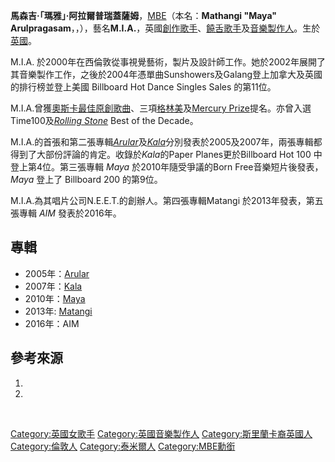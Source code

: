 {{藝人
| 姓名     = M.I.A.
| 類型     = 女歌手
| 圖片     = File:MIA_press_photo_2016.png
| 圖片尺寸 = 250px
| 圖片簡介 = 2016年的M.I.A.
| 外文名   = Mathangi Arulpragasam
| 暱稱     = 
| 其他藝名 =
| 國籍     = {{英國}}、{{斯里蘭卡}}
| 出生日期 = {{birth date and age|1975|7|18}}
| 出生地點 = {{UK}}[[倫敦|倫敦]]{{link-en|米徹姆|Mitcham}}
| 逝世日期 =
| 逝世地點 =
| 職業     = [[創作歌手|創作歌手]]、[[饒舌歌手|饒舌歌手]]、[[音樂製作人|音樂製作人]]、[[視覺藝術家|視覺藝術家]]、[[社運人士|社運人士]]、[[攝影師|攝影師]]
| 語言     = 英語
| 音樂類型 = [[Hip-hop|Hip-hop]]、[[饒舌|饒舌]]、[[電子音樂|電子音樂]]、[[電子舞曲|電子舞曲]]、[[世界音樂|世界音樂]]、Avant-garde、Alternative R&B
| 演奏樂器 = 歌唱、[[敲擊樂器|敲擊樂器]]
| 出道日期 = 
| 出道作   =Galang
| 代表作   =Paper Planes、Born Free、XXXO、Bad Girls、Double Bubble Trouble、Borders 
| 活躍年代 = 2000年至今
| 唱片公司 = N.E.E.T.、XL、Interscope、Showbiz
| 經紀公司 =
| 網站     =www.miauk.com 
| 相關團體 =
| IMDb    =http://www.imdb.com/name/nm1756665/ 
| 獎項     =
| 原名     = 瑪雅·阿魯普拉加薩
| 親屬     ={{link-en|卡莉·阿魯普拉加薩|Kali_Arulpragasam}}（姊姊）、蘇古·阿魯普拉加薩（弟弟）
}}

'''馬森吉·「瑪雅」·阿拉爾普瑞蓋薩姆'''，[[英帝國官佐勳章|MBE]]（本名：'''Mathangi "Maya" Arulpragasam'''，{{lang-ta|'''மாதங்கி 'மாயா' அருள்பிரகாசம்'''}}，{{bd|1975年|7月18日}}），藝名'''M.I.A.'''，英國[[創作歌手|創作歌手]]、[[饒舌歌手|饒舌歌手]]及[[音樂製作人|音樂製作人]]。生於[[英國|英國]]{{link-en|米徹姆|Mitcham}}。

M.I.A. 於2000年在西倫敦從事視覺藝術，製片及設計師工作。她於2002年展開了其音樂製作工作，之後於2004年憑單曲Sunshowers及Galang登上加拿大及英國的排行榜並登上美國 Billboard Hot Dance Singles Sales 的第11位。

M.I.A.曾獲[[奥斯卡最佳原创歌曲奖|奧斯卡最佳原創歌曲]]、三項[[葛萊美獎|格林美]]及[[水星音樂獎|Mercury Prize]]提名。亦曾入選Time100及''[[滾石_(雜誌)|Rolling Stone]]'' Best of the Decade。

M.I.A.的首張和第二張專輯''[[Arular|Arular]]''及''[[Kala|Kala]]''分別發表於2005及2007年，兩張專輯都得到了大部份評論的肯定。收錄於''Kala''的Paper Planes更於Billboard Hot 100 中登上第4位。第三張專輯 ''Maya'' 於2010年隨受爭議的Born Free音樂短片後發表，''Maya'' 登上了 Billboard 200 的第9位。

M.I.A.為其唱片公司N.E.E.T.的創辦人。第四張專輯Matangi 於2013年發表，第五張專輯 ''AIM'' 發表於2016年。

==專輯==
*2005年：[[Arular|Arular]] 
*2007年：[[Kala|Kala]] 
*2010年：[[Maya_(专辑)|Maya]]
*2013年: [[Matangi_(专辑)|Matangi]]
*2016年：AIM

==參考來源==
#<small>{{cite video | people=M.I.A. | year= | date= | url=http://www.nme.com/news/mia/43637 | title=MIA's baby's name revealed | medium= | location= | publisher=NME.com | access-date=2010-11-24 | archive-date=2014-10-06 | archive-url=https://web.archive.org/web/20141006104458/http://www.nme.com/news/mia/43637 | dead-url=no }}</small>
#<small>{{cite video | people=M.I.A. profile | year= | date= | url=http://www.answers.com/topic/m-i-a | title=M.I.A. | medium= | location= | publisher=Answers.com | access-date=2010-11-24 | archive-date=2016-03-04 | archive-url=https://web.archive.org/web/20160304112426/http://www.answers.com/topic/m-i-a | dead-url=no }}</small>

<br />
{{authority control}}
{{DEFAULTSORT:M.I.A.}}

[[Category:英國女歌手|Category:英國女歌手]]
[[Category:英國音樂製作人|Category:英國音樂製作人]]
[[Category:斯里蘭卡裔英國人|Category:斯里蘭卡裔英國人]]
[[Category:倫敦人|Category:倫敦人]]
[[Category:泰米爾人|Category:泰米爾人]]
[[Category:MBE勳銜|Category:MBE勳銜]]